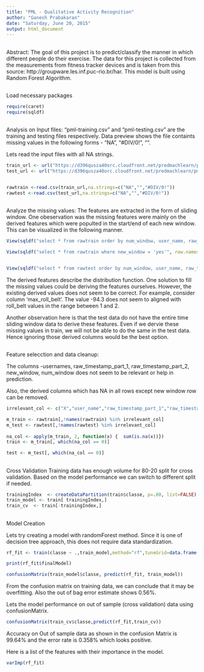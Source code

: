 ```yaml
---
title: "PML - Qualitative Activity Recognition"
author: "Ganesh Prabakaran"
date: "Saturday, June 20, 2015"
output: html_document
---
```


##
Abstract:
The goal of this project is to predict/classify the manner in which different people do their exercise.
The data for this project is collected from the measurements from fitness tracker devices and is taken from this source: http://groupware.les.inf.puc-rio.br/har. This model is built using Random Forest Algorithm.

##
Load necessary packages
```r

require(caret)
require(sqldf)
```
##
Analysis on Input files:
"pml-training.csv" and "pml-testing.csv" are the training and testing files respectively. Data preview shows the file containts missing values in the following forms - "NA", "#DIV/0!", "".

Lets read the input files with all NA strings.
```r
train_url <- url("https://d396qusza40orc.cloudfront.net/predmachlearn/pml-training.csv")
test_url <- url("https://d396qusza40orc.cloudfront.net/predmachlearn/pml-testing.csv")


rawtrain <-read.csv(train_url,na.strings=c("NA","","#DIV/0!"))
rawtest <-read.csv(test_url,na.strings=c("NA","","#DIV/0!"))


```

##
Analyze the missing values:
The features are extracted in the form of sliding window. One obeservation was the missing features were mainly on the derived features which were populted in the start/end of each new window. This can be visualized in the following manner.
```r

View(sqldf("select * from rawtrain order by num_window, user_name, raw_timestamp_part_1, raw_timestamp_part_2", row.names = FALSE))

View(sqldf("select * from rawtrain where new_window = 'yes'", row.names = FALSE))


View(sqldf("select * from rawtest order by num_window, user_name, raw_timestamp_part_1, raw_timestamp_part_2", row.names = FALSE))

```
The derived features describe the distribution function. One solution to fill the missing values could be deriving the features ourselves. However, the existing derived values does not seem to be correct. For example, consider column 'max_roll_belt'. The value -94.3 does not seem to aligned with roll_belt values in the range between 1 and 2.

Another observation here is that the test data do not have the entire time sliding window data to derive these features. Even if we dervie these missing values in train, we will not be able to do the same in the test data. Hence ignoring those derived columns would be the best option.

##
Feature selecction and data cleanup:

The columns -usernames, raw_timestamp_part_1, raw_timestamp_part_2, new_window, num_window does not seem to be relevant or help in prediction.

Also, the derived columns which has NA in all rows except new window row can be removed.
```r
irrelevant_col <- c("X","user_name","raw_timestamp_part_1","raw_timestamp_part_2","cvtd_timestamp","new_window","num_window")

m_train <- rawtrain[,!names(rawtrain) %in% irrelevant_col]
m_test <- rawtest[,!names(rawtest) %in% irrelevant_col]
                    
na_col <- apply(m_train, 2, function(x) {  sum(is.na(x))})
train <- m_train[, which(na_col == 0)]

test <- m_test[, which(na_col == 0)]
```

##
Cross Validation
Training data has enough volume for 80-20 split for cross validation. Based on the model performance we can switch to different split if needed.

```r


trainingIndex  <- createDataPartition(train$classe, p=.80, list=FALSE)
train_model <- train[ trainingIndex,]
train_cv  <- train[-trainingIndex,]

```

##
Model Creation

Lets try creating a model with randomForest method. Since it is one of decision tree approach, this does not require data standardization.

```r
rf_fit <- train(classe ~ .,train_model,method="rf",tuneGrid=data.frame(mtry=3),trControl=trainControl(method="cv"))

print(rf_fit$finalModel)

confusionMatrix(train_model$classe, predict(rf_fit, train_model))
```
From the confusion matrix on training data, we can conclude that it may be overfitting. Also the out of bag error estimate shows 0.56%.

Lets the model performance on out of sample (cross validation) data using confusionMatrix. 
```r
confusionMatrix(train_cv$classe,predict(rf_fit,train_cv))


```
Accuracy on Out of sample data as shown in the confusion Matrix is 99.64% and the error rate is 0.358% which looks positive.

Here is a list of the features with their importance in the model.
```r

varImp(rf_fit)
```
